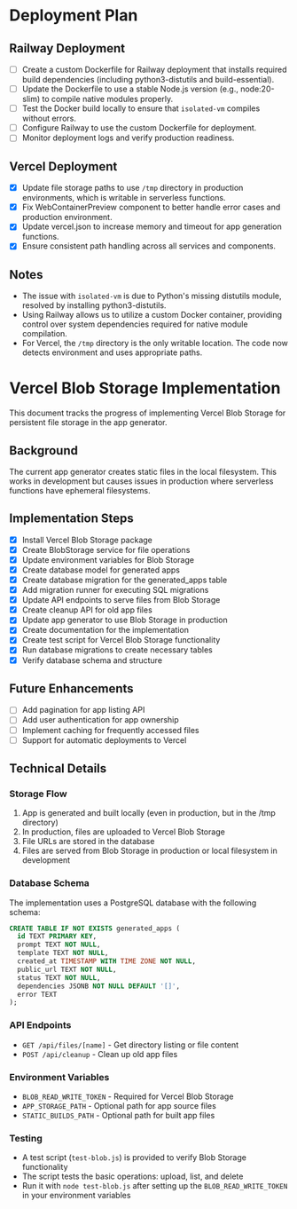 # Deployment Plan

## Railway Deployment
- [ ] Create a custom Dockerfile for Railway deployment that installs required build dependencies (including python3-distutils and build-essential).
- [ ] Update the Dockerfile to use a stable Node.js version (e.g., node:20-slim) to compile native modules properly.
- [ ] Test the Docker build locally to ensure that `isolated-vm` compiles without errors.
- [ ] Configure Railway to use the custom Dockerfile for deployment.
- [ ] Monitor deployment logs and verify production readiness.

## Vercel Deployment
- [x] Update file storage paths to use `/tmp` directory in production environments, which is writable in serverless functions.
- [x] Fix WebContainerPreview component to better handle error cases and production environment.
- [x] Update vercel.json to increase memory and timeout for app generation functions.
- [x] Ensure consistent path handling across all services and components.

## Notes
- The issue with `isolated-vm` is due to Python's missing distutils module, resolved by installing python3-distutils.
- Using Railway allows us to utilize a custom Docker container, providing control over system dependencies required for native module compilation.
- For Vercel, the `/tmp` directory is the only writable location. The code now detects environment and uses appropriate paths.

# Vercel Blob Storage Implementation

This document tracks the progress of implementing Vercel Blob Storage for persistent file storage in the app generator.

## Background
The current app generator creates static files in the local filesystem. This works in development but causes issues in production where serverless functions have ephemeral filesystems.

## Implementation Steps

- [x] Install Vercel Blob Storage package
- [x] Create BlobStorage service for file operations
- [x] Update environment variables for Blob Storage
- [x] Create database model for generated apps
- [x] Create database migration for the generated_apps table
- [x] Add migration runner for executing SQL migrations
- [x] Update API endpoints to serve files from Blob Storage
- [x] Create cleanup API for old app files
- [x] Update app generator to use Blob Storage in production
- [x] Create documentation for the implementation
- [x] Create test script for Vercel Blob Storage functionality
- [x] Run database migrations to create necessary tables
- [x] Verify database schema and structure

## Future Enhancements

- [ ] Add pagination for app listing API
- [ ] Add user authentication for app ownership
- [ ] Implement caching for frequently accessed files
- [ ] Support for automatic deployments to Vercel

## Technical Details

### Storage Flow

1. App is generated and built locally (even in production, but in the /tmp directory)
2. In production, files are uploaded to Vercel Blob Storage
3. File URLs are stored in the database
4. Files are served from Blob Storage in production or local filesystem in development

### Database Schema

The implementation uses a PostgreSQL database with the following schema:

```sql
CREATE TABLE IF NOT EXISTS generated_apps (
  id TEXT PRIMARY KEY,
  prompt TEXT NOT NULL,
  template TEXT NOT NULL,
  created_at TIMESTAMP WITH TIME ZONE NOT NULL,
  public_url TEXT NOT NULL,
  status TEXT NOT NULL,
  dependencies JSONB NOT NULL DEFAULT '[]',
  error TEXT
);
```

### API Endpoints

- `GET /api/files/[name]` - Get directory listing or file content
- `POST /api/cleanup` - Clean up old app files

### Environment Variables

- `BLOB_READ_WRITE_TOKEN` - Required for Vercel Blob Storage
- `APP_STORAGE_PATH` - Optional path for app source files
- `STATIC_BUILDS_PATH` - Optional path for built app files

### Testing

- A test script (`test-blob.js`) is provided to verify Blob Storage functionality
- The script tests the basic operations: upload, list, and delete
- Run it with `node test-blob.js` after setting up the `BLOB_READ_WRITE_TOKEN` in your environment variables
